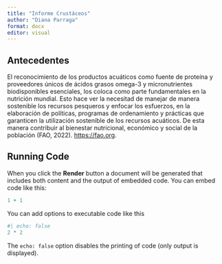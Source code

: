 ```yaml
---
title: "Informe Crustáceos"
author: "Diana Parraga"
format: docx
editor: visual
---
```


## Antecedentes

El reconocimiento de los productos acuáticos como fuente de proteína y proveedores únicos de ácidos grasos omega-3 y micronutrientes biodisponibles esenciales, los coloca como parte fundamentales en la nutrición mundial. Esto hace ver la necesitad de manejar de manera sostenible los recursos pesqueros y enfocar los esfuerzos, en la elaboración de políticas, programas de ordenamiento y prácticas que garanticen la utilización sostenible de los recursos acuáticos. De esta manera contribuir al bienestar nutricional, económico y social de la población (FAO, 2022). <https://fao.org>.

## Running Code

When you click the **Render** button a document will be generated that includes both content and the output of embedded code. You can embed code like this:

```r
1 + 1
```

You can add options to executable code like this

```r
#| echo: false
2 * 2
```

The `echo: false` option disables the printing of code (only output is displayed).
